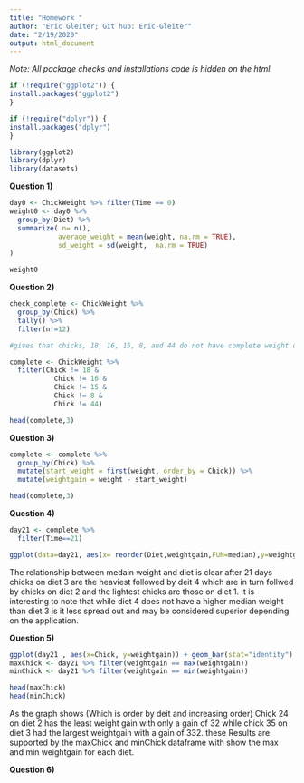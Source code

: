 ```yaml
---
title: "Homework "
author: "Eric Gleiter; Git hub: Eric-Gleiter"
date: "2/19/2020"
output: html_document
---
```

*Note: All package checks and installations code is hidden on the html* 

```r
if (!require("ggplot2")) {
install.packages("ggplot2")
}

if (!require("dplyr")) {
install.packages("dplyr")
}

library(ggplot2)
library(dplyr)
library(datasets)


```


**Question 1)**
```r
day0 <- ChickWeight %>% filter(Time == 0)
weight0 <- day0 %>%
  group_by(Diet) %>%
  summarize( n= n(),
            average_weight = mean(weight, na.rm = TRUE),
            sd_weight = sd(weight,  na.rm = TRUE)
)

weight0
```



**Question 2)**
```r
check_complete <- ChickWeight %>%
  group_by(Chick) %>%
  tally() %>%
  filter(n!=12)

#gives that chicks, 18, 16, 15, 8, and 44 do not have complete weight data

complete <- ChickWeight %>%
  filter(Chick != 18 &
           Chick != 16 &
           Chick != 15 &
           Chick != 8 &
           Chick != 44)

head(complete,3)
```


**Question 3)**
```r
complete <- complete %>%
  group_by(Chick) %>%
  mutate(start_weight = first(weight, order_by = Chick)) %>%
  mutate(weightgain = weight - start_weight)

head(complete,3)
```


**Question 4)**
```r
day21 <- complete %>%
  filter(Time==21)

ggplot(data=day21, aes(x= reorder(Diet,weightgain,FUN=median),y=weightgain)) + geom_boxplot() + xlab("Diet") + ylab("Weight Gain on Day 21") + labs(title = "Weight Gain vs Diet for day 21") + ylim(0,350)
```
The relationship between medain weight and diet is clear after 21 days chicks on diet 3 are the heaviest followed by deit 4 which are in turn follwed by chicks on diet 2 and the lightest chicks are those on diet 1. It is interesting to note that while diet 4 does not have a higher median weight than diet 3 is it less spread out and may be considered superior depending on the application.


**Question 5)**
```r
ggplot(day21 , aes(x=Chick, y=weightgain)) + geom_bar(stat="identity") + ylab("Weight Gain on Day 21") + labs(title = "Weight Gain on day 21 for each Chick")
maxChick <- day21 %>% filter(weightgain == max(weightgain))
minChick <- day21 %>% filter(weightgain == min(weightgain))

head(maxChick)
head(minChick)
```

As the graph shows (Which is order by deit and increasing order) Chick 24 on diet 2 has the least weight gain with only a gain of 32 while chick 35 on diet 3 had the largest weightgain with a gain of 332. these Results are supported by the maxChick and minChick dataframe with show the max and min weightgain for each diet.


**Question 6)**
```r

```



